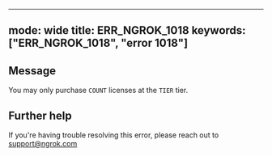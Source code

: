 
---
mode: wide
title: ERR_NGROK_1018
keywords: ["ERR_NGROK_1018", "error 1018"]
---

## Message
You may only purchase `COUNT` licenses at the `TIER` tier.




## Further help
If you're having trouble resolving this error, please reach out to [support@ngrok.com](mailto:support@ngrok.com?subject=Help%20with%20ERR_NGROK_1018)

